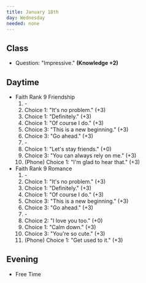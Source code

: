 ```yaml
---
title: January 18th
day: Wednesday
needed: none
---
```


## Class
- Question: "Impressive." **(Knowledge +2)**

## Daytime
- Faith Rank 9 Friendship
    1. \-
    1. Choice 1: "It's no problem." (+3)
    1. Choice 1: "Definitely." (+3)
    1. Choice 1: "Of course I do." (+3)
    1. Choice 3: "This is a new beginning." (+3)
    1. Choice 3: "Go ahead." (+3)
    1. \-
    1. Choice 1: "Let's stay friends." (+0)
    1. Choice 3: "You can always rely on me." (+3)
    1. (Phone) Choice 1: "I'm glad to hear that." (+3)
- Faith Rank 9 Romance
    1. \-
    1. Choice 1: "It's no problem." (+3)
    1. Choice 1: "Definitely." (+3)
    1. Choice 1: "Of course I do." (+3)
    1. Choice 3: "This is a new beginning." (+3)
    1. Choice 3: "Go ahead." (+3)
    1. \-
    1. Choice 2: "I love you too." (+0)
    1. Choice 1: "Calm down." (+3)
    1. Choice 3: "You're so cute." (+3)
    1. (Phone) Choice 1: "Get used to it." (+3)

## Evening
- Free Time